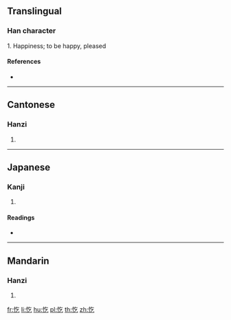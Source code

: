 {{character info/new}}
==Translingual==

===Han character===
{{Han char|rn=61|rad=心|as=03|sn=6|four=98017|canj=PON|ids=⿰忄乞}}

1. Happiness; to be happy, pleased

====References====
* {{Han ref|kx=0376.130|dkj=10323|dj=0702.230|hdz=42272.100|uh=5FD4|ud=24532|bh=C9E1|bd=51681}}

----

==Cantonese==

===Hanzi===
{{yue-hanzi|jyut=[[hat1]], [[ngat6]]|y=hat1, ngat6}}

# {{defn|lang=yue|sort=心03}}

----

==Japanese==

===Kanji===
{{ja-kanji|grade=|rs=心03}}

# {{defn|lang=ja|sort=心03}}

====Readings====
* {{ja-readings|on=[[きつ]] (kitsu), [[こち]] (kochi), [[ぎつ]] (gitsu), [[ごち]] (gochi), [[き]] (ki)|kun=[[よろこぶ]] (yorokobu)}}

----

==Mandarin==

===Hanzi===
{{cmn-hanzi|pin=[[qì]] ([[qi4]])|wg=ch'i<sup>4</sup>}}

# {{defn|lang=cmn|sort=心03}}

[[fr:忔]]
[[li:忔]]
[[hu:忔]]
[[pl:忔]]
[[th:忔]]
[[zh:忔]]